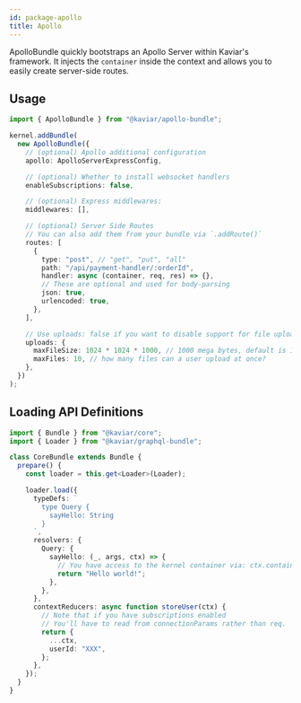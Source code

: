```yaml
---
id: package-apollo
title: Apollo
---
```



<PackageHeader version="1.3.1" packageName="apollo-bundle" containsTypeDefs />

ApolloBundle quickly bootstraps an Apollo Server within Kaviar's framework. It injects the `container` inside the context and allows you to easily create server-side routes.

## Usage

```typescript
import { ApolloBundle } from "@kaviar/apollo-bundle";

kernel.addBundle(
  new ApolloBundle({
    // (optional) Apollo additional configuration
    apollo: ApolloServerExpressConfig,

    // (optional) Whether to install websocket handlers
    enableSubscriptions: false,

    // (optional) Express middlewares:
    middlewares: [],

    // (optional) Server Side Routes
    // You can also add them from your bundle via `.addRoute()`
    routes: [
      {
        type: "post", // "get", "put", "all"
        path: "/api/payment-handler/:orderId",
        handler: async (container, req, res) => {},
        // These are optional and used for body-parsing
        json: true,
        urlencoded: true,
      },
    ],

    // Use uploads: false if you want to disable support for file uploading via graphql-upload
    uploads: {
      maxFileSize: 1024 * 1024 * 1000, // 1000 mega bytes, default is 10e9
      maxFiles: 10, // how many files can a user upload at once?
    },
  })
);
```

## Loading API Definitions

```typescript
import { Bundle } from "@kaviar/core";
import { Loader } from "@kaviar/graphql-bundle";

class CoreBundle extends Bundle {
  prepare() {
    const loader = this.get<Loader>(Loader);

    loader.load({
      typeDefs: `
        type Query {
          sayHello: String
        }
      `,
      resolvers: {
        Query: {
          sayHello: (_, args, ctx) => {
            // You have access to the kernel container via: ctx.container
            return "Hello world!";
          },
        },
      },
      contextReducers: async function storeUser(ctx) {
        // Note that if you have subscriptions enabled
        // You'll have to read from connectionParams rather than req.
        return {
          ...ctx,
          userId: "XXX",
        };
      },
    });
  }
}
```
